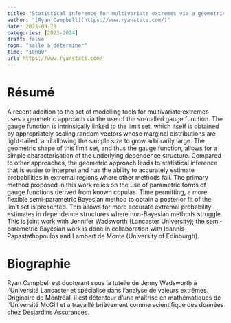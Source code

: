 ```yaml
---
title: "Statistical inference for multivariate extremes via a geometric approach"
author: "[Ryan Campbell](https://www.ryanstats.com/)"
date: 2023-09-28
categories: [2023-2024]
draft: false
room: "salle à déterminer"
time: "10h00"
url: https://www.ryanstats.com/
---
```


# Résumé

A recent addition to the set of modelling tools for multivariate extremes uses a geometric approach via the use of the so-called gauge function. The gauge function is intrinsically linked to the limit set, which itself is obtained by appropriately scaling random vectors whose marginal distributions are light-tailed, and allowing the sample size to grow arbitrarily large. The geometric shape of this limit set, and thus the gauge function, allows for a simple characterisation of the underlying dependence structure. Compared to other approaches, the geometric approach leads to statistical inference that is easier to interpret and has the ability to accurately estimate probabilities in extremal regions where other methods fail. The primary method proposed in this work relies on the use of parametric forms of gauge functions derived from known copulas. Time permitting, a more flexible semi-parametric Bayesian method to obtain a posterior fit of the limit set is presented. This allows for more accurate extremal probability estimates in dependence structures where non-Bayesian methods struggle. This is joint work with Jennifer Wadsworth (Lancaster University); the semi-parametric Bayesian work is done in collaboration with Ioannis Papastathopoulos and Lambert de Monte (University of Edinburgh).


# Biographie

Ryan Campbell est doctorant sous la tutelle de Jenny Wadsworth à l'Université Lancaster et spécialisé dans l'analyse de valeurs extrêmes. Originaire  de Montréal, il est détenteur d'une maîtrise en mathématiques de l'Université McGill et a travaillé brièvement comme scientifique des données chez Desjardins Assurances.


